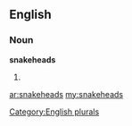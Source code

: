==English==

===Noun===
'''snakeheads'''

# {{plural of|[[snakehead]]}}

[[Category:English plurals]]

[[ar:snakeheads]]
[[my:snakeheads]]